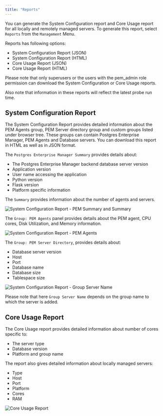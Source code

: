 ```yaml
---
title: "Reports"
---
```


You can generate the System Configuration report and Core Usage report for all locally and remotely managed servers. To generate this report, select `Reports` from the `Management` Menu.

Reports has following options:

-   System Configuration Report (JSON)
-   System Configuration Report (HTML)
-   Core Usage Report (JSON)
-   Core Usage Report (HTML)

Please note that only superusers or the users with the pem_admin role permission can download the System Configuration or Core Usage reports.

Also note that information in these reports will reflect the latest probe run time.

## System Configuration Report

The System Configuration Report provides detailed information about the PEM Agents group, PEM Server directory group and custom groups listed under browser tree. These groups can contain Postgres Enterprise Manager, PEM Agents and Database servers. You can download this report in HTML as well as in JSON format.

The `Postgres Enterprise Manager Summary` provides details about:

-   The Postgres Enterprise Manager backend database server version
-   Application version
-   User name accessing the application
-   Python version
-   Flask version
-   Platform specific information

The `Summary` provides information about the number of agents and servers.

![System Configuration Report - PEM Summary and Summary](../images/system_configuration_report_pem_summary_and_summary.png)

The `Group: PEM Agents` panel provides details about the PEM agent, CPU cores, Disk Utilization, and Memory information.

![System Configuration Report - PEM Agents](../images/system_configuration_report_pem_agents.png)

The `Group: PEM Server Directory`, provides details about:

-   Database server version
-   Host
-   Port
-   Database name
-   Database size
-   Tablespace size

![System Configuration Report - Group Server Name](../images/system_configuration_report_pem_server_directory.png)

Please note that here `Group Server Name` depends on the group name to which the server is added.

## Core Usage Report

The Core Usage report provides detailed information about number of cores specific to:

-   The server type
-   Database version
-   Platform and group name

The report also gives detailed information about locally managed servers:

-   Type
-   Host
-   Port
-   Platform
-   Cores
-   RAM

![Core Usage Report](../images/core_usage_report.png)
